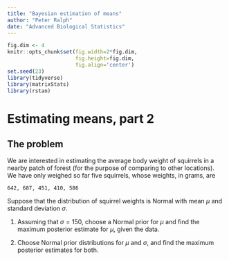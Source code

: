 ```yaml
---
title: "Bayesian estimation of means"
author: "Peter Ralph"
date: "Advanced Biological Statistics"
---
```



```r
fig.dim <- 4
knitr::opts_chunk$set(fig.width=2*fig.dim,
                      fig.height=fig.dim,
                      fig.align='center')
set.seed(23)
library(tidyverse)
library(matrixStats)
library(rstan)
```


# Estimating means, part 2

## The problem

We are interested in estimating the average body weight
of squirrels in a nearby patch of forest
(for the purpose of comparing to other locations).
We have only weighed so far five squirrels,
whose weights, in grams, are
```
642, 687, 451, 410, 586
```

Suppose that the distribution of squirrel weights
is Normal with mean $\mu$ and standard deviation $\sigma$.

1. Assuming that $\sigma=150$,
    choose a Normal prior for $\mu$
    and find the maximum posterior estimate for $\mu$,
    given the data.

2. Choose Normal prior distributions for $\mu$ and $\sigma$,
    and find the maximum posterior estimates for both.
